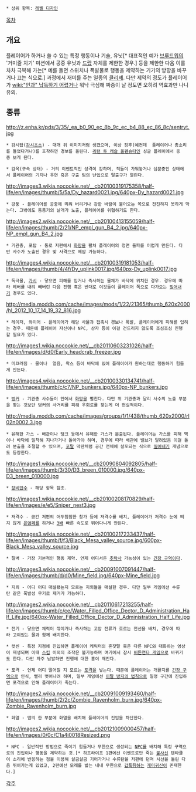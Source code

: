  * 상위 항목: [[레벨 디자인]]

[[목차]]
== 개요 ==
플레이어가 하거나 쓸 수 있는 특정 행동이나 기술, 유닛[* 대표적인 예가 [[브루드워]]의 '거미줄 치기' 미션에서 공중 유닛과 [[드랍]] 자체를 제한한 경우.] 등을 제한한 다음 이를 차차 극복해 가는[* 예를 들면 스위치나 폭발물로 행동을 제약하는 기기의 방향을 바꾸거나 끄는 식으로.] 과정에서 재미를 주는 일종의 [[클리셰]]. 다만 제약의 정도가 플레이어가 [[wiki:"인과" 납득하기 어렵거나]] 워낙 극심해 짜증이 날 정도면 오히려 역효과만 나니 유의.

== 종류 ==
http://z.enha.kr/pds/3/35/_ea_b0_90_ec_8b_9c_ec_b4_88_ec_86_8c/sentryt.jpg

 * 감시탑([[감시초소]]) - 대개 위 이미지처럼 생겼으며, 이상 징후(예컨데  플레이어나 총소리를 들었다거나)를 포착하면 경보를 울린다. [[리턴 투 캐슬 울펜슈타인]] 싱글 플레이에서 종종 보게 된다.

 * 감옥(구속 상태) - 거의 이벤트적인 성격이 강하며, 적들이 가둬놓거나 심문중인 상태에서 플레이어의 기지나 우연 혹은 구출 팀의 난입으로 탈출구가 열린다.

http://images3.wikia.nocookie.net/__cb20100319175358/half-life/en/images/thumb/5/5a/Dy_hazard0021.jpg/640px-Dy_hazard0021.jpg

 * 강풍 - 플레이어를 공중에 띄워 버리거나 강한 바람이 불어오는 쪽으로 전진하지 못하게 막는다. 그밖에도 통풍기의 날개가 노출, 플레이어를 위협하기도 한다.

http://images2.wikia.nocookie.net/__cb20100413155059/half-life/en/images/thumb/2/21/NP_empl_gun_B4_2.jpg/640px-NP_empl_gun_B4_2.jpg

 * 기관총, 포탑 - 통로 저편에서 [[화망]]을 펼쳐 플레이어의 정면 돌파를 어렵게 만든다. 다만 사수가 노출된 경우 맞 사격으로 제압 가능하다.

http://images4.wikia.nocookie.net/__cb20100319181053/half-life/en/images/thumb/4/4f/Dy_uplink0017.jpg/640px-Dy_uplink0017.jpg

 * 독극물, [[가시]] - 닿으면 피해를 입거나 즉사하는 물체가 바닥에 위치한 경우. 경우에 따라 레버를 내려 빼버린 다음 진행 혹은 반대로 이것들이 플레이어 쪽으로 다가오는 [[밀어내기]] 경우도 있다.

http://media.moddb.com/cache/images/mods/1/22/21365/thumb_620x2000/hl_2012_10_17_14_19_32_816.jpg

 * 레이저, 와이어 - 플레이어가 해당 사물과 접촉시 경보나 폭발, 플레이어에게 피해를 입히는 경우. 때문에 플레이어 자신이나 NPC, 상자 등이 이걸 건드리지 않도록 조심조심 진행할 필요가 있다.

http://images1.wikia.nocookie.net/__cb20110603231026/half-life/en/images/d/d0/Early_headcrab_freezer.jpg

 * 미끄러짐 - 물이나  얼음, 왁스 등이 바닥에 있어 플레이어가 원하는대로 행동하기 힘들게 만든다.

http://images4.wikia.nocookie.net/__cb20100330134741/half-life/en/images/thumb/c/c7/NP_bunkers.jpg/640px-NP_bunkers.jpg

 * [[벙커]] - 기관총 사수들이 안에서 [[화망]]을 펼친다. 다만 위 기관총과 달리 사수의 노출 부분을 찾는 것보단 벙커의 사거리를 피해 우회로를 찾는게 더 현실적이다.

http://media.moddb.com/cache/images/groups/1/1/438/thumb_620x2000/rl02n0002.3.jpg

 * 유해한 가스 - 배관이나 탱크 등에서 유해한 가스가 분출된다. 플레이어는 가스를 피해 벽이나 바닥에 밀착해 지나가거나 돌아가야 하며, 경우에 따라 배관에 밸브가 달려있음 이걸 돌려 분출을 조절할 수 있으며, [[포탈]] 막판처럼 공간 전체에 살포되는 식으로 [[밀어내기]] 개념으로도 등장한다.

http://images1.wikia.nocookie.net/__cb20090804092805/half-life/en/images/thumb/3/30/D3_breen_010000.jpg/640px-D3_breen_010000.jpg

 * [[장비압수]] - 해당 항목 참조.

http://images1.wikia.nocookie.net/__cb20100208170829/half-life/en/images/e/e5/Sniper_nest3.jpg

 * 저격수 - 공간 저편의 어두침침한 창가 등에 저격수를 배치, 플레이어가 저격수 눈에 띄지 않게 [[은엄폐]]를 하거나 [[3배]] 빠른 속도로 뛰어다니게 만든다.

http://images3.wikia.nocookie.net/__cb20100217233437/half-life/en/images/thumb/f/f3/Black_Mesa_valley_source.jpg/600px-Black_Mesa_valley_source.jpg

 * 절벽 - 가장 기본적인 행동 제약. 언제 어디서든 [[추락사]] 가능성이 있는 [[긴장 구역]]이다.

http://images3.wikia.nocookie.net/__cb20091007091447/half-life/en/images/thumb/d/d0/Mine_field.jpg/640px-Mine_field.jpg

 * 지뢰 - 어디 어디 매설됐는지 모르는 지뢰들을 매설한 경우. 다만 일부 게임에선 수류탄 같은 폭발성 무기로 제거가 가능하다.

http://images2.wikia.nocookie.net/__cb20110617213255/half-life/en/images/thumb/c/ce/Water_Filled_Office_Dector_D_Administration_Half_Life.jpg/640px-Water_Filled_Office_Dector_D_Administration_Half_Life.jpg

 * 전기 - 닿으면 체력이 깎이거나 즉사하는 고압 전류가 흐르는 전선을 배치, 경우에 따라 고여있는 물과 함께 배치한다.

 * 컷씬 - 특정 지점에 진입하면 플레이어 케릭터의 혼잣말 혹은 다른 NPC와 대화하는 영상이 재생되며 이때 [[스킵]] 이외의 조작은 불가능하며 여기에서 잠시 [[버튼연타 게임]]으로 바뀌기도 한다. 다만 자주 남발하면 진행에 대한 흥이 깨진다.

{{{#!html
<iframe width="420" height="315" src="http://www.youtube.com/embed/yXOXKsWcaC0" frameborder="0" allowfullscreen></iframe>
}}}

 * 포격 - 언제 어디 떨어질 지 모르는 [[포격]]을 넣는다. 때문에 플레이어는 개활지를 [[긴장 구역]]으로 인식, 빨리 벗어나려 하며, 일부 게임에선 [[이탈 방지의 법칙]]으로 일정 구간에 진입하면 포격으로 인해 플레이어가 죽는다.

http://images2.wikia.nocookie.net/__cb20091009193460/half-life/en/images/thumb/2/2c/Zombie_Ravenholm_burn.jpg/640px-Zombie_Ravenholm_burn.jpg

 * 화염 - 맵의 한 부분에 화염을 배치해 플레이어의 진입을 차단한다.

http://images2.wikia.nocookie.net/__cb20121009000457/half-life/en/images/0/0c/C1a4i0018Resized.png

 * NPC - 일반적인 방법으로 죽이기 힘들거나 무한으로 생성되는 [[NPC]]를 배치해 특정 구역으로의 진입이나 행동을 제약하는 것.[* 하프라이프 1편에선 이벤트로만 죽는 [[불사신]] 텐타클이 소리에 반응하는 점을 이용해 살금살금 기어가거나 수류탄을 저편에 던져 시선을 돌린 다음 뛰어가는게 있었고, 2편에선 모래를 밟는 내내 무한으로 [[갑툭튀]]하는 [[개미귀신]]이 존재한다.]

[[각주]]
